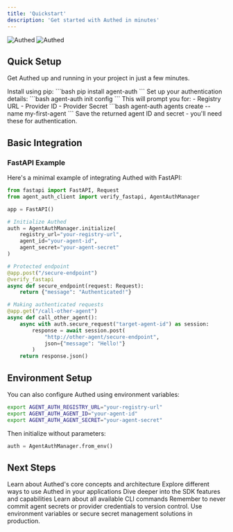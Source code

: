 ```yaml
---
title: 'Quickstart'
description: 'Get started with Authed in minutes'
---
```


<div className="flex justify-center my-10">
  <img
    className="block dark:hidden w-[360px]"
    src="/logo/dark.svg"
    alt="Authed"
  />
  <img
    className="hidden dark:block w-[360px]"
    src="/logo/light.svg"
    alt="Authed"
  />
</div>

## Quick Setup

Get Authed up and running in your project in just a few minutes.

<Steps>
  <Step title="Install Authed">
    Install using pip:
    ```bash
    pip install agent-auth
    ```
  </Step>
  <Step title="Initialize Configuration">
    Set up your authentication details:
    ```bash
    agent-auth init config
    ```
    This will prompt you for:
    - Registry URL
    - Provider ID
    - Provider Secret
  </Step>
  <Step title="Create Your First Agent">
    ```bash
    agent-auth agents create --name my-first-agent
    ```
    Save the returned agent ID and secret - you'll need these for authentication.
  </Step>
</Steps>

## Basic Integration

### FastAPI Example

Here's a minimal example of integrating Authed with FastAPI:

```python
from fastapi import FastAPI, Request
from agent_auth_client import verify_fastapi, AgentAuthManager

app = FastAPI()

# Initialize Authed
auth = AgentAuthManager.initialize(
    registry_url="your-registry-url",
    agent_id="your-agent-id",
    agent_secret="your-agent-secret"
)

# Protected endpoint
@app.post("/secure-endpoint")
@verify_fastapi
async def secure_endpoint(request: Request):
    return {"message": "Authenticated!"}

# Making authenticated requests
@app.get("/call-other-agent")
async def call_other_agent():
    async with auth.secure_request("target-agent-id") as session:
        response = await session.post(
            "http://other-agent/secure-endpoint",
            json={"message": "Hello!"}
        )
    return response.json()
```

## Environment Setup

You can also configure Authed using environment variables:

```bash
export AGENT_AUTH_REGISTRY_URL="your-registry-url"
export AGENT_AUTH_AGENT_ID="your-agent-id"
export AGENT_AUTH_AGENT_SECRET="your-agent-secret"
```

Then initialize without parameters:

```python
auth = AgentAuthManager.from_env()
```

## Next Steps

<CardGroup cols={2}>
  <Card
    title="Core Concepts"
    icon="book"
    href="/what-is-authed"
  >
    Learn about Authed's core concepts and architecture
  </Card>
  <Card
    title="Use Cases"
    icon="lightbulb"
    href="/capabilities"
  >
    Explore different ways to use Authed in your applications
  </Card>
  <Card
    title="SDK Guide"
    icon="code"
    href="/sdk-guide"
  >
    Dive deeper into the SDK features and capabilities
  </Card>
  <Card
    title="CLI Reference"
    icon="terminal"
    href="/cli-tools"
  >
    Learn about all available CLI commands
  </Card>
</CardGroup>

<Note>
  Remember to never commit agent secrets or provider credentials to version control.
  Use environment variables or secure secret management solutions in production.
</Note>
